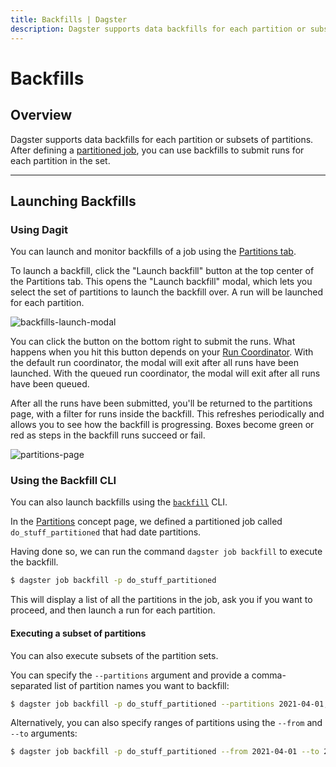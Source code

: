 ```yaml
---
title: Backfills | Dagster
description: Dagster supports data backfills for each partition or subsets of partitions.
---
```


# Backfills

## Overview

Dagster supports data backfills for each partition or subsets of partitions. After defining a [partitioned job](/concepts/partitions-schedules-sensors/partitions), you can use backfills to submit runs for each partition in the set.

---

## Launching Backfills

### Using Dagit

You can launch and monitor backfills of a job using the [Partitions tab](/concepts/partitions-schedules-sensors/partitions#the-partitions-tab).

To launch a backfill, click the "Launch backfill" button at the top center of the Partitions tab. This opens the "Launch backfill" modal, which lets you select the set of partitions to launch the backfill over. A run will be launched for each partition.

<!-- This was generated with:
    * `dagit -f repo.py` inside docs_snippets/overview/schedules_partitions/ directory
    * Navigating to the partitions page for `my_data_pipeline`
-->

<Image
alt="backfills-launch-modal"
src="/images/concepts/partitions-schedules-sensors/backfills-launch-modal.png"
width={3808}
height={2414}
/>

You can click the button on the bottom right to submit the runs. What happens when you hit this button depends on your [Run Coordinator](/deployment/run-coordinator). With the default run coordinator, the modal will exit after all runs have been launched. With the queued run coordinator, the modal will exit after all runs have been queued.

After all the runs have been submitted, you'll be returned to the partitions page, with a filter for runs inside the backfill. This refreshes periodically and allows you to see how the backfill is progressing. Boxes become green or red as steps in the backfill runs succeed or fail.

<Image
alt="partitions-page"
src="/images/concepts/partitions-schedules-sensors/partitions-page.png"
width={3808}
height={2414}
/>

### Using the Backfill CLI

You can also launch backfills using the [`backfill`](/\_apidocs/cli#dagster-pipeline-backfill) CLI.

In the [Partitions](/concepts/partitions-schedules-sensors/partitions#date-partitioned-job) concept page, we defined a partitioned job called `do_stuff_partitioned` that had date partitions.

Having done so, we can run the command `dagster job backfill` to execute the backfill.

```bash
$ dagster job backfill -p do_stuff_partitioned
```

This will display a list of all the partitions in the job, ask you if you want to proceed, and then launch a run for each partition.

#### Executing a subset of partitions

You can also execute subsets of the partition sets.

You can specify the `--partitions` argument and provide a comma-separated list of partition names you want to backfill:

```bash
$ dagster job backfill -p do_stuff_partitioned --partitions 2021-04-01,2021-04-02
```

Alternatively, you can also specify ranges of partitions using the `--from` and `--to` arguments:

```bash
$ dagster job backfill -p do_stuff_partitioned --from 2021-04-01 --to 2021-05-01
```
